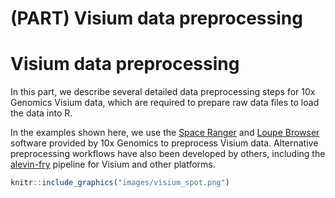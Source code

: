 # (PART) Visium data preprocessing {-}

# Visium data preprocessing

In this part, we describe several detailed data preprocessing steps for 10x Genomics Visium data, which are required to prepare raw data files to load the data into R.

In the examples shown here, we use the [Space Ranger](https://support.10xgenomics.com/spatial-gene-expression/software/pipelines/latest/what-is-space-ranger) and [Loupe Browser](https://www.10xgenomics.com/products/loupe-browser) software provided by 10x Genomics to preprocess Visium data. Alternative preprocessing workflows have also been developed by others, including the [alevin-fry](https://combine-lab.github.io/alevin-fry-tutorials/2021/af-spatial/) pipeline for Visium and other platforms.

```r
knitr::include_graphics("images/visium_spot.png")
```

